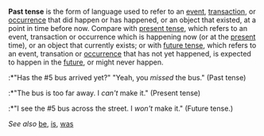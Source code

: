 '''Past tense''' is the form of language used to refer to an [[event]], [[transaction]], or [[occurrence]] that did happen or has happened, or an object that existed, at a point in time before now.  Compare with [[present tense]], which refers to an event, transaction or occurrence which is happening now (or at the [[present]] time), or an object that currently exists; or with [[future tense]], which refers to an event, transation or [[occurrence]] that has not yet happened, is expected to happen in the [[future]], or might never happen.
:*"Has the #5 bus arrived yet?" "Yeah, you <i>missed</i> the bus."  (Past tense)
:*"The bus is too far away.  I <i>can't</i> make it." (Present tense)
:*"I see the #5 bus across the street.  I <i>won't</i> make it." (Future tense.)

''See also'' [[be]], [[is]], [[was]]